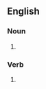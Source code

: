 ==English==

===Noun===
{{head|en|noun form}}

# {{plural of|boost|lang=en}}

===Verb===
{{head|en|verb form}}

# {{en-third-person singular of|boost}}
